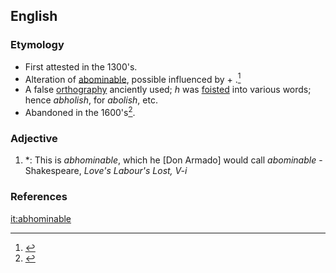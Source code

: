 ==English==

===Etymology===
* First attested in the 1300's.
* Alteration of [[abominable]], possible influenced by {{etyl|la}} {{term|ab|lang=la}} + {{term|homine||man|lang=la}}.<ref>{{reference-book | last =| first = | authorlink =  | coauthors =  | editor =Gove, Philip Babcock    | others =  | title = Webster's Third International Dictionary of the English Language Unabridged | origdate =  | origyear = 1909 | origmonth =  | url =  | format =  | accessdate =  | accessyear =  | accessmonth =  | edition =  | date =  | year =1976  | month =  | publisher =G. & C. Merriam Co.  | location = Springfield, MA | language =  | id =  | doi = | isbn =0-87779-101-5 | lccn = | ol = | pages =3| chapter =  | chapterurl =  | quote =}}</ref>
* A false [[orthography]] anciently used; ''h'' was [[foisted]] into various words; hence ''abholish'', for ''abolish'', etc.
* Abandoned in the 1600's<ref>{{reference-book | last = Dobbie | first = Elliott K. | coauthors = Dunmore, C. William, et al. | editor = Barnhart, Robert K.| title = Chambers Dictionary of Etymology | origyear = 1998 | year = 2004 | publisher = Chambers Harrap Publishers Ltd | location = Edinburgh, Scotland | isbn =0550142304 | pages = 4}}</ref>.

===Adjective===
{{en-adj}}

# {{context|obsolete}} {{alternative form of|abominable}} 
#*: This is ''abhominable'', which he [Don Armado] would call ''abominable'' - Shakespeare, ''Love's Labour's Lost, V-i''

===References===
<references/>
[[it:abhominable]]